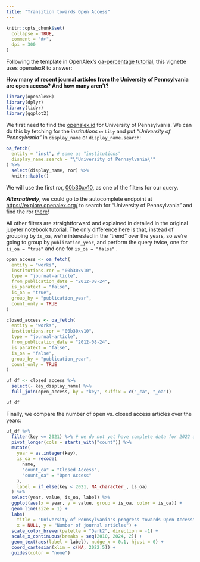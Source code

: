 ```yaml
---
title: "Transition towards Open Access"
---
```


```r
knitr::opts_chunk$set(
  collapse = TRUE,
  comment = "#>",
  dpi = 300
)
```

Following the template in OpenAlex's [oa-percentage tutorial](https://github.com/ourresearch/openalex-api-tutorials/blob/develop/notebooks/institutions/oa-percentage.ipynb), this vignette uses openalexR to answer:

**How many of recent journal articles from the University of Pennsylvania are open access? And how many aren't?**

```r
library(openalexR)
library(dplyr)
library(tidyr)
library(ggplot2)
```

We first need to find the [openalex.id](https://docs.openalex.org/about-the-data/institution#id) for University of Pennsylvania.
We can do this by fetching for the *institutions* `entity` and put *"University of Pennsylvania"* in `display_name` or `display_name.search`:

```r
oa_fetch(
  entity = "inst", # same as "institutions"
  display_name.search = "\"University of Pennsylvania\""
) %>%
  select(display_name, ror) %>% 
  knitr::kable()
```

We will use the first ror, [00b30xv10](https://ror.org/00b30xv10), as one of the filters for our query.

***Alternatively***, we could go to the autocomplete endpoint at <https://explore.openalex.org/> to search for "University of Pennsylvania" and find the ror [there](https://explore.openalex.org/institutions/I79576946)!

All other filters are straightforward and explained in detailed in the original jupyter notebook [tutorial](https://github.com/ourresearch/openalex-api-tutorials/blob/develop/notebooks/institutions/oa-percentage.ipynb).
The only difference here is that, instead of grouping by `is_oa`, we're interested in the "trend" over the years, so we're going to group by `publication_year`, and perform the query twice, one for `is_oa = "true"` and one for `is_oa = "false"` .

```r
open_access <- oa_fetch(
  entity = "works",
  institutions.ror = "00b30xv10",
  type = "journal-article",
  from_publication_date = "2012-08-24",
  is_paratext = "false",
  is_oa = "true",
  group_by = "publication_year",
  count_only = TRUE
)

closed_access <- oa_fetch(
  entity = "works",
  institutions.ror = "00b30xv10",
  type = "journal-article",
  from_publication_date = "2012-08-24",
  is_paratext = "false",
  is_oa = "false",
  group_by = "publication_year",
  count_only = TRUE
)

uf_df <- closed_access %>%
  select(- key_display_name) %>%
  full_join(open_access, by = "key", suffix = c("_ca", "_oa")) 

uf_df
```

Finally, we compare the number of open vs. closed access articles over the years:

```r
uf_df %>%
  filter(key <= 2021) %>% # we do not yet have complete data for 2022 and after
  pivot_longer(cols = starts_with("count")) %>%
  mutate(
    year = as.integer(key),
    is_oa = recode(
      name,
      "count_ca" = "Closed Access",
      "count_oa" = "Open Access"
    ),
    label = if_else(key < 2021, NA_character_, is_oa)
  ) %>% 
  select(year, value, is_oa, label) %>%
  ggplot(aes(x = year, y = value, group = is_oa, color = is_oa)) +
  geom_line(size = 1) +
  labs(
    title = "University of Pennsylvania's progress towards Open Access",
    x = NULL, y = "Number of journal articles") +
  scale_color_brewer(palette = "Dark2", direction = -1) +
  scale_x_continuous(breaks = seq(2010, 2024, 2)) +
  geom_text(aes(label = label), nudge_x = 0.1, hjust = 0) +
  coord_cartesian(xlim = c(NA, 2022.5)) +
  guides(color = "none")
```
